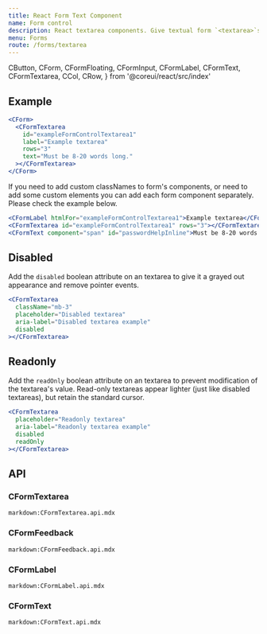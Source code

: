 ```yaml
---
title: React Form Text Component
name: Form control
description: React textarea components. Give textual form `<textarea>`s an upgrade with custom styles, sizing, focus states, validation, and more.
menu: Forms
route: /forms/textarea
---
```


  CButton,
  CForm,
  CFormFloating,
  CFormInput,
  CFormLabel,
  CFormText,
  CFormTextarea,
  CCol,
  CRow,
} from '@coreui/react/src/index'

## Example

<Example>
  <CFormTextarea
    id="exampleFormControlTextarea1"
    label="Example textarea"
    rows="3"
    text="Must be 8-20 words long."
  ></CFormTextarea>
</Example>

```jsx
<CForm>
  <CFormTextarea
    id="exampleFormControlTextarea1"
    label="Example textarea"
    rows="3"
    text="Must be 8-20 words long."
  ></CFormTextarea>
</CForm>
```

If you need to add custom classNames to form's components, or need to add some custom elements you can add each form component separately. Please check the example below.

```jsx
<CFormLabel htmlFor="exampleFormControlTextarea1">Example textarea</CFormLabel>
<CFormTextarea id="exampleFormControlTextarea1" rows="3"></CFormTextarea>
<CFormText component="span" id="passwordHelpInline">Must be 8-20 words long.</CFormText>
```

## Disabled

Add the `disabled` boolean attribute on an textarea to give it a grayed out appearance and remove pointer events.

<Example>
  <CFormTextarea
    className="mb-3"
    placeholder="Disabled textarea"
    aria-label="Disabled textarea example"
    disabled
  ></CFormTextarea>
</Example>

```jsx
<CFormTextarea
  className="mb-3"
  placeholder="Disabled textarea"
  aria-label="Disabled textarea example"
  disabled
></CFormTextarea>
```

## Readonly

Add the `readOnly` boolean attribute on an textarea to prevent modification of the textarea's value. Read-only textareas appear lighter (just like disabled textareas), but retain the standard cursor.

<Example>
  <CFormTextarea
    placeholder="Readonly textarea"
    aria-label="Readonly textarea example"
    disabled
    readOnly
  ></CFormTextarea>
</Example>

```jsx
<CFormTextarea
  placeholder="Readonly textarea"
  aria-label="Readonly textarea example"
  disabled
  readOnly
></CFormTextarea>
```

## API

### CFormTextarea

`markdown:CFormTextarea.api.mdx`

### CFormFeedback

`markdown:CFormFeedback.api.mdx`

### CFormLabel

`markdown:CFormLabel.api.mdx`

### CFormText

`markdown:CFormText.api.mdx`
